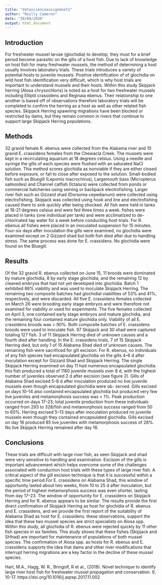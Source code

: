 ```yaml
---
title: "datascienceassignmnet2"
author: "Reilly Cameron"
date: "28/09/2020"
output: html_document
---
```


## Introduction

For freshwater mussel larvae (glochidia) to develop, they must for a brief period become parasitic on the gills of a host fish. Due to lack of knowledge on host fish for many freshwater mussels, the method of determining a host usually involves laboratory trials. These trials introduces a variety of potential hosts to juvenile mussels. Positive identification of of glochidia on wild host fish identification very difficult, which is why host trials are important to understand mussels and their hosts. Within this study Skipjack herring (Alosa chrysochloris) is noted as a host for two freshwater mussels including Elliptil crassidens and Reginaia ebenus. Their relationship to one another is based off of observations therefore laboratory trials will be completed to confirm the herring as a host as well as other related fish species. Skipjack Herring spawning migrations have been blocked or restricted by dams, but they remain common in rivers that continue to support large Skipjack Herring populations.

## Methods

32 gravid female R. ebenus were collected from the Alabama river and 10 gravid E. crassidens females from the Chewacla Creek. The mussels were kept in a recirculating aquarium at 18 degrees celsius. Using a needle and syringe the gills of each species were flushed with an saturated NaCl solution. This method scores glochidia as nonviable if they are either closed before exposure, or fail to close after exposed to the solution. Small-bodied fish such as Bluegill (Lepomis macrochirus), Largemouth bass (Micropterus salmoides) and Channel catfish (Ictalurs) were collected from ponds or commercial hatcheries using seining or backpack electrofishing. Larger river fish such as Gizzard shad (Dorsoma cepedianum) were collected using electrofishing. Skipjack was collected using hook and line and electrofishing caused them to sink quickly after being shocked. All fish were held in tanks at 18-21 degrees celsius and were fed three times a week. fishes were placed in tanks (one individual per tank) and were acclimatized to de-chlorinated tap water for a week before conducting host trials. For R. ebenus all fishes were placed in an inoculated suspension for 15 minutes. Four-six days after inoculation the gills were examined, no glochidia were examined except on 2 Gizzard shad but both fish died after due to handling stress. The same process was done for E. crassidens. No glochidia were found on the Bluegill.

## Results 

Of the 32 gravid R. ebenus collected on June 15, 11 broods were dominated by mature glochidia, 8 by early stage glochidia, and the remaining 12 by cleaved embryos that had not yet developed into glochidia. Batch 1 exhibited 86% viability and was used to inoculate Skipjack Herring. The remaining two composite batches had glochidial viabilities of 53% and 41%, respectively, and were discarded. All five E. crassidens females collected on March 26 were brooding early stage embryos and were therefore not examined for viability or used for experiments. The five females collected on April 3, one contained early stage embryos and mature glochidia, and the remaining four contained mature glochidia only. Viability of all E. crassidens broods was > 90%. Both composite batches of E. crassidens broods were used to inoculate fish. 97 Skipjack and 30 shad were captured totaling 127 fish. 3 of 11 Skipjack Herring died of unknown causes and a fourth died after handling. In the E. crassidens trials, 7 of 15 Skipjack Herring died, but only 1 of 15 Alabama Shad died of unknown causes. The remaining fish were sacrificed for gill excision. For R. ebenus, no individuals of any fish species had encapsulated glochidia on the gills 4–6 d after inoculation except for Gizzard Shad and Skipjack Herring. The single Skipjack Herring examined on day 11 had numerous encapsulated glochidia. this fish produced a total of 1160 juvenile mussels over 8 d, with the highest number of juveniles observed 2 d after excision (see figure 2). Gills of Alabama Shad excised 5–8 d after inoculation produced no live juvenile mussels even though encapsulated glochidia were ob- served. Gills excised on days 10–14 also contained encapsulated glochidia but produced very few live juveniles and metamorphosis success was < 1%. Peak production occurred on days 17–23; total juvenile production from these individuals ranged from 293 to 328/fish and metamorphosis success ranged from 50 to 60%. Herring excised 5–13 days after inoculation produced no juvenile mussels even though they contained encapsulated glochidia. Gills excised on day 16 produced 85 live juveniles with metamorphosis success of 28%. No live Skipjack Herring remained after day 16.

## Conclusions 

These trials are difficult with large river fish, as seen Skipjack and shad were very sensitive to handling and examination. Excision of the gills is important advancement which helps overcome some of the challenges associated with conduction host trials with these types of large river fish. A critical aspect of the gill excision technique is that it is successful within a specific time period.For E. crassidens on Alabama Shad, this window of opportunity lasted about two weeks, from 10 to 25 d after inoculation, but the period of highest metamorphosis success was even shorter, lasting from day 17–23. The window of opportunity for E. crassidens on Skipjack Herring and for R. ebenus appears to be similar. The results provide the first direct confirmation of Skipjack Herring as host for glochidia of R. ebenus and E. crassidens, and we provide the first report of the suitability of Alabama Shad as host for E. crassidens. these observations, support the idea that these two mussel species are strict specialists on Alosa spp. Within this study, all glochidia of R. ebenus were rejected quickly by 11 other fish species in six families. This study shows that these fishes (Skipjack and SHhad) are important for maintenance of populations of both mussel species. The confirmation of Alosa spp. as hosts for R. ebenus and E. crassidens supports the idea that dams and other river modifications that interrupt herring migrations are a key factor in the decline of these mussel species.

Hart, M.A., Hagg, W. R., Bringolf, R et al., (2018). Novel technique to identify large river host fish for freshwater mussel propagation and conservation. 9, 10-17. https://doi.org/10.1016/j.aqrep.2017.11.002 
